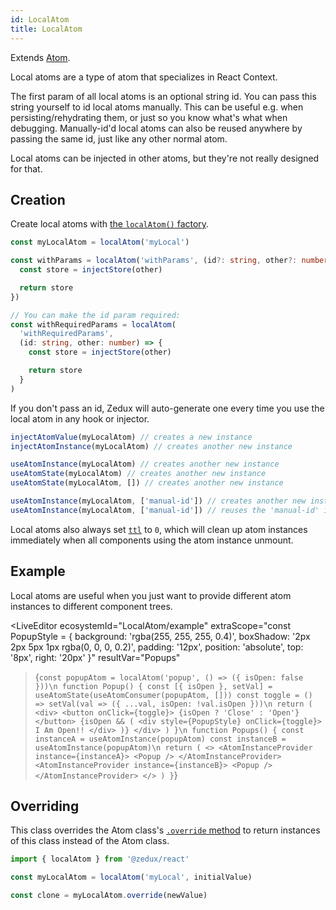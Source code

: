 ```yaml
---
id: LocalAtom
title: LocalAtom
---
```



Extends [Atom](Atom).

Local atoms are a type of atom that specializes in React Context.

The first param of all local atoms is an optional string id. You can pass this string yourself to id local atoms manually. This can be useful e.g. when persisting/rehydrating them, or just so you know what's what when debugging. Manually-id'd local atoms can also be reused anywhere by passing the same id, just like any other normal atom.

Local atoms can be injected in other atoms, but they're not really designed for that.

## Creation

Create local atoms with [the `localAtom()` factory](../factories/localAtom).

```ts
const myLocalAtom = localAtom('myLocal')

const withParams = localAtom('withParams', (id?: string, other?: number) => {
  const store = injectStore(other)

  return store
})

// You can make the id param required:
const withRequiredParams = localAtom(
  'withRequiredParams',
  (id: string, other: number) => {
    const store = injectStore(other)

    return store
  }
)
```

If you don't pass an id, Zedux will auto-generate one every time you use the local atom in any hook or injector.

```ts
injectAtomValue(myLocalAtom) // creates a new instance
injectAtomInstance(myLocalAtom) // creates another new instance

useAtomInstance(myLocalAtom) // creates another new instance
useAtomState(myLocalAtom) // creates another new instance
useAtomState(myLocalAtom, []) // creates another new instance

useAtomInstance(myLocalAtom, ['manual-id']) // creates another new instance
useAtomInstance(myLocalAtom, ['manual-id']) // reuses the 'manual-id' instance
```

Local atoms also always set [`ttl`](Atom#ttl) to `0`, which will clean up atom instances immediately when all components using the atom instance unmount.

## Example

Local atoms are useful when you just want to provide different atom instances to different component trees.

<LiveEditor
  ecosystemId="LocalAtom/example"
  extraScope="const PopupStyle = { background: 'rgba(255, 255, 255, 0.4)', boxShadow: '2px 2px 5px 1px rgba(0, 0, 0, 0.2)', padding: '12px', position: 'absolute', top: '8px', right: '20px' }"
  resultVar="Popups"
>{`
const popupAtom = localAtom('popup', () => ({ isOpen: false }))\n
function Popup() {
  const [{ isOpen }, setVal] = useAtomState(useAtomConsumer(popupAtom, []))
  const toggle = () => setVal(val => ({ ...val, isOpen: !val.isOpen }))\n
  return (
    <div>
      <button onClick={toggle}>
        {isOpen ? 'Close' : 'Open'}
      </button>
      {isOpen && (
        <div style={PopupStyle} onClick={toggle}>
          I Am Open!!
        </div>
      )}
    </div>
  )
}\n
function Popups() {
  const instanceA = useAtomInstance(popupAtom)
  const instanceB = useAtomInstance(popupAtom)\n
  return (
    <>
      <AtomInstanceProvider instance={instanceA}>
        <Popup />
      </AtomInstanceProvider>
      <AtomInstanceProvider instance={instanceB}>
        <Popup />
      </AtomInstanceProvider>
    </>
  )
}
`}</LiveEditor>

## Overriding

This class overrides the Atom class's [`.override` method](Atom#override) to return instances of this class instead of the Atom class.

```ts
import { localAtom } from '@zedux/react'

const myLocalAtom = localAtom('myLocal', initialValue)

const clone = myLocalAtom.override(newValue)
```
